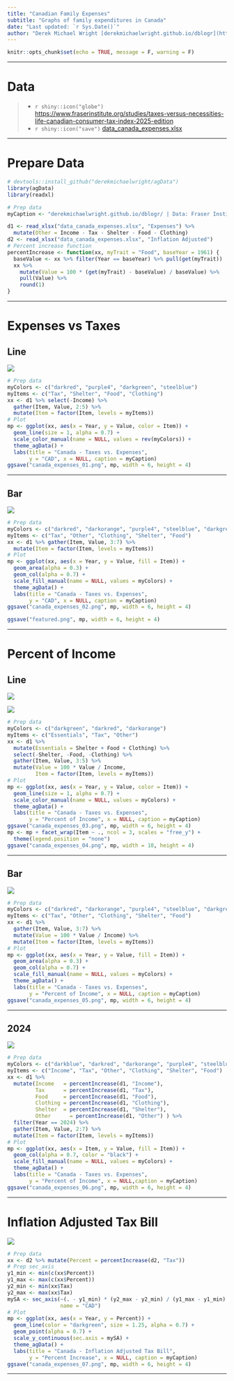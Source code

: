 ```yaml
---
title: "Canadian Family Expenses"
subtitle: "Graphs of family expenditures in Canada"
date: "Last updated: `r Sys.Date()`"
author: "Derek Michael Wright [derekmichaelwright.github.io/dblogr](https://derekmichaelwright.github.io/dblogr/) <derek.wright@usask.ca> [github](https://github.com/derekmichaelwright/dblogr/tree/main/blog/canada_expenses)"
---
```


```r
knitr::opts_chunk$set(echo = TRUE, message = F, warning = F)
```

---

# Data

> - `r shiny::icon("globe")` [https://www.fraserinstitute.org/studies/taxes-versus-necessities-life-canadian-consumer-tax-index-2025-edition](https://www.fraserinstitute.org/studies/taxes-versus-necessities-life-canadian-consumer-tax-index-2025-edition){target="_blank"}
> - `r shiny::icon("save")` [data_canada_expenses.xlsx](data_canada_expenses.xlsx)

---

# Prepare Data

```r
# devtools::install_github("derekmichaelwright/agData")
library(agData)
library(readxl)
```

```r
# Prep data
myCaption <- "derekmichaelwright.github.io/dblogr/ | Data: Fraser Institute"

d1 <- read_xlsx("data_canada_expenses.xlsx", "Expenses") %>%
  mutate(Other = Income - Tax - Shelter - Food - Clothing)
d2 <- read_xlsx("data_canada_expenses.xlsx", "Inflation Adjusted")
# Percent increase function
percentIncrease <- function(xx, myTrait = "Food", baseYear = 1961) {
  baseValue <- xx %>% filter(Year == baseYear) %>% pull(get(myTrait))
  xx %>% 
    mutate(Value = 100 * (get(myTrait) - baseValue) / baseValue) %>%
    pull(Value) %>% 
    round(1)
}
```

---

# Expenses vs Taxes {.tabset .tabset-pills}

## Line

![](canada_expenses_01.png)

```r
# Prep data
myColors <- c("darkred", "purple4", "darkgreen", "steelblue")
myItems <- c("Tax", "Shelter", "Food", "Clothing")
xx <- d1 %>% select(-Income) %>%
  gather(Item, Value, 2:5) %>%
  mutate(Item = factor(Item, levels = myItems))
# Plot
mp <- ggplot(xx, aes(x = Year, y = Value, color = Item)) +
  geom_line(size = 1, alpha = 0.7) +
  scale_color_manual(name = NULL, values = rev(myColors)) +
  theme_agData() +
  labs(title = "Canada - Taxes vs. Expenses", 
       y = "CAD", x = NULL, caption = myCaption)
ggsave("canada_expenses_01.png", mp, width = 6, height = 4)
```

---

## Bar

![](canada_expenses_02.png)

```r
# Prep data
myColors <- c("darkred", "darkorange", "purple4", "steelblue", "darkgreen")
myItems <- c("Tax", "Other", "Clothing", "Shelter", "Food")
xx <- d1 %>% gather(Item, Value, 3:7) %>%
  mutate(Item = factor(Item, levels = myItems))
# Plot
mp <- ggplot(xx, aes(x = Year, y = Value, fill = Item)) +
  geom_area(alpha = 0.3) +
  geom_col(alpha = 0.7) +
  scale_fill_manual(name = NULL, values = myColors) +
  theme_agData() +
  labs(title = "Canada - Taxes vs. Expenses",
       y = "CAD", x = NULL, caption = myCaption)
ggsave("canada_expenses_02.png", mp, width = 6, height = 4)
```

```r
ggsave("featured.png", mp, width = 6, height = 4)
```

---

# Percent of Income {.tabset .tabset-pills}

## Line

![](canada_expenses_03.png)

![](canada_expenses_04.png)

```r
# Prep data
myColors <- c("darkgreen", "darkred", "darkorange")
myItems <- c("Essentials", "Tax", "Other")
xx <- d1 %>% 
  mutate(Essentials = Shelter + Food + Clothing) %>%
  select(-Shelter, -Food, -Clothing) %>%
  gather(Item, Value, 3:5) %>%
  mutate(Value = 100 * Value / Income,
         Item = factor(Item, levels = myItems))
# Plot
mp <- ggplot(xx, aes(x = Year, y = Value, color = Item)) +
  geom_line(size = 1, alpha = 0.7) +
  scale_color_manual(name = NULL, values = myColors) +
  theme_agData() +
  labs(title = "Canada - Taxes vs. Expenses",
       y = "Percent of Income", x = NULL, caption = myCaption)
ggsave("canada_expenses_03.png", mp, width = 6, height = 4)
mp <- mp + facet_wrap(Item ~ ., ncol = 3, scales = "free_y") +
  theme(legend.position = "none")
ggsave("canada_expenses_04.png", mp, width = 10, height = 4)
```

---

## Bar

![](canada_expenses_05.png)

```r
# Prep data
myColors <- c("darkred", "darkorange", "purple4", "steelblue", "darkgreen")
myItems <- c("Tax", "Other", "Clothing", "Shelter", "Food")
xx <- d1 %>% 
  gather(Item, Value, 3:7) %>%
  mutate(Value = 100 * Value / Income) %>%
  mutate(Item = factor(Item, levels = myItems))
# Plot
mp <- ggplot(xx, aes(x = Year, y = Value, fill = Item)) +
  geom_area(alpha = 0.3) +
  geom_col(alpha = 0.7) +
  scale_fill_manual(name = NULL, values = myColors) +
  theme_agData() +
  labs(title = "Canada - Taxes vs. Expenses",
       y = "Percent of Income", x = NULL, caption = myCaption)
ggsave("canada_expenses_05.png", mp, width = 6, height = 4)
```

---

## 2024

![](canada_expenses_06.png)

```r
# Prep data
myColors <- c("darkblue", "darkred", "darkorange", "purple4", "steelblue", "darkgreen")
myItems <- c("Income", "Tax", "Other", "Clothing", "Shelter", "Food")
xx <- d1 %>% 
  mutate(Income   = percentIncrease(d1, "Income"),
         Tax      = percentIncrease(d1, "Tax"),
         Food     = percentIncrease(d1, "Food"),
         Clothing = percentIncrease(d1, "Clothing"),
         Shelter  = percentIncrease(d1, "Shelter"),
         Other      = percentIncrease(d1, "Other") ) %>%
  filter(Year == 2024) %>%
  gather(Item, Value, 2:7) %>%
  mutate(Item = factor(Item, levels = myItems))
# Plot
mp <- ggplot(xx, aes(x = Item, y = Value, fill = Item)) +
  geom_col(alpha = 0.7, color = "black") +
  scale_fill_manual(name = NULL, values = myColors) +
  theme_agData() +
  labs(title = "Canada - Taxes vs. Expenses",
       y = "Percent of Income", x = NULL,caption = myCaption)
ggsave("canada_expenses_06.png", mp, width = 6, height = 4)
```

---

# Inflation Adjusted Tax Bill

![](canada_expenses_07.png)

```r
# Prep data
xx <- d2 %>% mutate(Percent = percentIncrease(d2, "Tax"))
# Prep sec_axis
y1_min <- min(c(xx$Percent))
y1_max <- max(c(xx$Percent))
y2_min <- min(xx$Tax)
y2_max <- max(xx$Tax)
mySA <- sec_axis(~(. - y1_min) * (y2_max - y2_min) / (y1_max - y1_min) + y2_min, 
                 name = "CAD")
# Plot
mp <- ggplot(xx, aes(x = Year, y = Percent)) +
  geom_line(color = "darkgreen", size = 1.25, alpha = 0.7) +
  geom_point(alpha = 0.7) +
  scale_y_continuous(sec.axis = mySA) +
  theme_agData() +
  labs(title = "Canada - Inflation Adjusted Tax Bill", 
       y = "Percent Increase", x = NULL, caption = myCaption)
ggsave("canada_expenses_07.png", mp, width = 6, height = 4)
```

---

